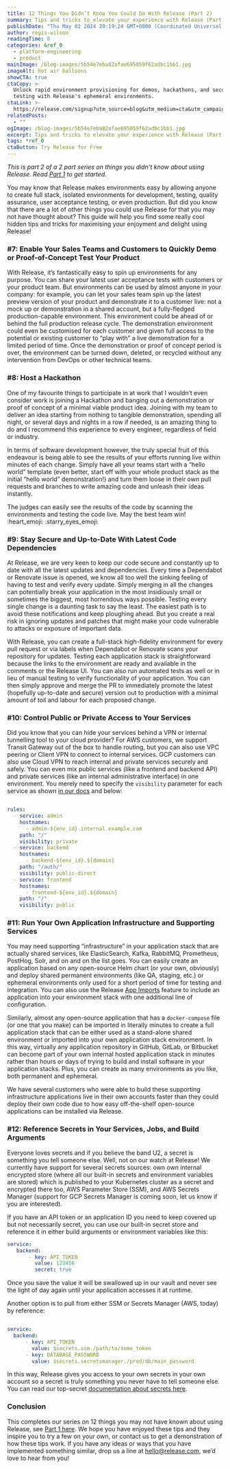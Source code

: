 ```yaml
---
title: 12 Things You Didn’t Know You Could Do With Release (Part 2)
summary: Tips and tricks to elevate your experience with Release (Part 2)
publishDate: "Thu May 02 2024 20:19:24 GMT+0000 (Coordinated Universal Time)"
author: regis-wilson
readingTime: 8
categories: &ref_0
  - platform-engineering
  - product
mainImage: /blog-images/5b54e7eba82afae695059f62adbc1bb1.jpg
imageAlt: hot air balloons
showCTA: true
ctaCopy: >-
  Unlock rapid environment provisioning for demos, hackathons, and security
  testing with Release's ephemeral environments.
ctaLink: >-
  https://release.com/signup?utm_source=blog&utm_medium=cta&utm_campaign=blog-cta&utm_content=12-things-you-didnt-know-you-could-do-with-release-part-2
relatedPosts:
  - ""
ogImage: /blog-images/5b54e7eba82afae695059f62adbc1bb1.jpg
excerpt: Tips and tricks to elevate your experience with Release (Part 2)
tags: *ref_0
ctaButton: Try Release for Free
---
```


‍*This is part 2 of a 2 part series on things you didn't know about using Release. Read* [_Part 1_](https://release.com/blog/12-things-you-didnt-know-you-could-do-with-release-part-1) _to get started._

You may know that Release makes environments easy by allowing anyone to create full stack, isolated environments for development, testing, quality assurance, user acceptance testing, or even production. But did you know that there are a lot of other things you could use Release for that you may not have thought about? This guide will help you find some really cool hidden tips and tricks for maximising your enjoyment and delight using Release!

### #7: Enable Your Sales Teams and Customers to Quickly Demo or Proof-of-Concept Test Your Product

With Release, it’s fantastically easy to spin up environments for any purpose. You can share your latest user acceptance tests with customers or your product team. But environments can be used by almost anyone in your company: for example, you can let your sales team spin up the latest preview version of your product and demonstrate it to a customer live: not a mock up or demonstration in a shared account, but a fully-fledged production-capable environment. This environment could be ahead of or behind the full production release cycle. The demonstration environment could even be customised for each customer and given full access to the potential or existing customer to “play with” a live demonstration for a limited period of time. Once the demonstration or proof of concept period is over, the environment can be turned down, deleted, or recycled without any intervention from DevOps or other technical teams.

### #8: Host a Hackathon

One of my favourite things to participate in at work that I wouldn’t even consider work is joining a Hackathon and banging out a demonstration or proof of concept of a minimal viable product idea. Joining with my team to deliver an idea starting from nothing to tangible demonstration, spending all night, or several days and nights in a row if needed, is an amazing thing to do and I recommend this experience to every engineer, regardless of field or industry.

In terms of software development however, the truly special fruit of this endeavour is being able to see the results of your efforts running live within minutes of each change. Simply have all your teams start with a “hello world” template (even better, start off with your whole product stack as the initial “hello world” demonstration!) and turn them loose in their own pull requests and branches to write amazing code and unleash their ideas instantly.

The judges can easily see the results of the code by scanning the environments and testing the code live. May the best team win! :heart_emoji: :starry_eyes_emoji:

### #9: Stay Secure and Up-to-Date With Latest Code Dependencies

At Release, we are very keen to keep our code secure and constantly up to date with all the latest updates and dependencies. Every time a Dependabot or Renovate issue is opened, we know all too well the sinking feeling of having to test and verify every update. Simply merging in all the changes can potentially break your application in the most insidiously small or sometimes the biggest, most horrendous ways possible. Testing every single change is a daunting task to say the least. The easiest path is to avoid these notifications and keep ploughing ahead. But you create a real risk in ignoring updates and patches that might make your code vulnerable to attacks or exposure of important data.

With Release, you can create a full-stack high-fidelity environment for every pull request or via labels when Dependabot or Renovate scans your repository for updates. Testing each application stack is straightforward because the links to the environment are ready and available in the comments or the Release UI. You can also run automated tests as well or in lieu of manual testing to verify functionality of your application. You can then simply approve and merge the PR to immediately promote the latest (hopefully up-to-date and secure) version out to production with a minimal amount of toil and labour for each proposed change.

### #10: Control Public or Private Access to Your Services

Did you know that you can hide your services behind a VPN or internal tunnelling tool to your cloud provider? For AWS customers, we support Transit Gateway out of the box to handle routing, but you can also use VPC peering or Client VPN to connect to internal services. GCP customers can also use Cloud VPN to reach internal and private services securely and safely. You can even mix public services (like a frontend and backend API) and private services (like an internal administrative interface) in one environment. You merely need to specify the <code inline>visibility</code> parameter for each service as shown [in our docs](https://docs.release.com/reference-documentation/application-settings/application-template/schema-definition#rules-1) and below:

```yaml

rules:
  - service: admin
    hostnames:
      - admin-${env_id}.internal.example.com
    path: "/"
    visibility: private
  - service: backend
    hostnames:
      - backend-${env_id}.${domain}
    path: "/auth/"
    visibility: public-direct
  - service: frontend
    hostnames:
      - frontend-${env_id}.${domain}
    path: "/"
    visibility: public

```

### #11: Run Your Own Application Infrastructure and Supporting Services

You may need supporting “infrastructure” in your application stack that are actually shared services, like ElasticSearch, Kafka, RabbitMQ, Prometheus, PostHog, Solr, and on and on the list goes. You can easily create an application based on any open-source Helm chart (or your own, obviously) and deploy shared permanent environments (like QA, staging, etc.) or ephemeral environments only used for a short period of time for testing and integration. You can also use the Release [App Imports](https://docs.release.com/reference-documentation/application-settings/application-template/schema-definition#app-imports) feature to include an application into your environment stack with one additional line of configuration.

Similarly, almost any open-source application that has a <code inline>docker-compose</code> file (or one that you make) can be imported in literally minutes to create a full application stack that can be either used as a stand-alone shared environment or imported into your own application stack environment. In this way, virtually any application repository in GitHub, GitLab, or Bitbucket can become part of your own internal hosted application stack in minutes rather than hours or days of trying to build and install software in your application stacks. Plus, you can create as many environments as you like, both permanent and ephemeral.

We have several customers who were able to build these supporting infrastructure applications live in their own accounts faster than they could deploy their own code due to how easy off-the-shelf open-source applications can be installed via Release.

### #12: Reference Secrets in Your Services, Jobs, and Build Arguments

Everyone loves secrets and if you believe the band U2, a secret is something you tell someone else. Well, not on our watch at Release! We currently have support for several secrets sources: own own internal encrypted store (where all our built-in secrets and environment variables are stored) which is published to your Kubernetes cluster as a secret and encrypted there too, AWS Parameter Store (SSM), and AWS Secrets Manager (support for GCP Secrets Manager is coming soon, let us know if you are interested).

If you have an API token or an application ID you need to keep covered up but not necessarily secret, you can use our built-in secret store and reference it in either build arguments or environment variables like this:

```yaml
service:
   backend:
       - key: API_TOKEN
         value: 123456
         secret: true
```

Once you save the value it will be swallowed up in our vault and never see the light of day again until your application accesses it at runtime.

Another option is to pull from either SSM or Secrets Manager (AWS, today) by reference:

```yaml

service:
  backend:
      - key: API_TOKEN
        value: $secrets.ssm./path/to/some_token
      - key: DATABASE_PASSWORD
        value: $secrets.secretsmanager./prod/db/main_password

```

In this way, Release gives you access to your own secrets in your own account so a secret is truly something you never have to tell someone else. You can read our top-secret [documentation about secrets here](https://docs.release.com/reference-documentation/environment-settings/environment-specific-environment-variables/secrets).

### Conclusion

This completes our series on 12 things you may not have known about using Release, see [Part 1 here](https://release.com/blog/12-things-you-didnt-know-you-could-do-with-release-part-1). We hope you have enjoyed these tips and they inspire you to try a few on your own, or contact us to get a demonstration of how these tips work. If you have any ideas or ways that you have implemented something similar, drop us a line at [hello@release.com](mailto:hello@release.com), we’d love to hear from you!
